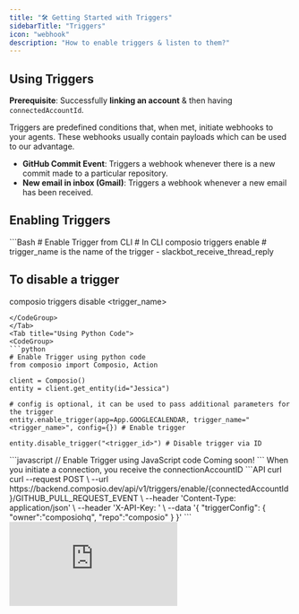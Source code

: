 ```yaml
---
title: "🛠️ Getting Started with Triggers"
sidebarTitle: "Triggers"
icon: "webhook"
description: "How to enable triggers & listen to them?"
---
```


## Using Triggers

**Prerequisite**: Successfully **linking an account** & then having `connectedAccountId`.

Triggers are predefined conditions that, when met, initiate webhooks to your agents. These webhooks usually contain payloads which can be used to our advantage.

* **GitHub Commit Event**: Triggers a webhook whenever there is a new commit made to a particular repository.
* **New email in inbox (Gmail)**: Triggers a webhook whenever a new email has been received.

## Enabling Triggers

<Tabs>
<Tab title="Using CLI">
<CodeGroup>
```Bash 
# Enable Trigger from CLI
# In CLI
composio triggers enable <trigger_name> 
# trigger_name is the name of the trigger - slackbot_receive_thread_reply

## To disable a trigger
composio triggers disable <trigger_name>
```
</CodeGroup>
</Tab>
<Tab title="Using Python Code">
<CodeGroup>
```python 
# Enable Trigger using python code
from composio import Composio, Action

client = Composio() 
entity = client.get_entity(id="Jessica")

# config is optional, it can be used to pass additional parameters for the trigger
entity.enable_trigger(app=App.GOOGLECALENDAR, trigger_name="<trigger_name>", config={}) # Enable trigger

entity.disable_trigger("<trigger_id>") # Disable trigger via ID
```
</CodeGroup>
</Tab>

<Tab title="Using JavaScript Code">
<CodeGroup>
```javascript 
// Enable Trigger using JavaScript code
Coming soon!
```
</CodeGroup>
</Tab>
<Tab title="Using API">
When you initiate a connection, you receive the connectionAccountID
<CodeGroup>
```API curl
curl --request POST \
  --url https://backend.composio.dev/api/v1/triggers/enable/{connectedAccountId}/GITHUB_PULL_REQUEST_EVENT \
  --header 'Content-Type: application/json' \
  --header 'X-API-Key: <x-api-key>' \
  --data '{
  "triggerConfig": {
    "owner":"composiohq",
    "repo":"composio"
  }
}'
```
</CodeGroup>
</Tab>
<Tab title="Using Dashboard">
<div
  style={{
    width: '100%',
    position: 'relative',
    paddingTop: '56.25%',
  }}>
  <iframe
    src="https://app.supademo.com/embed/cly4qu1q001istgvzirl1sj8y"
    frameBorder="0"
    title="Direct Action Execution"
    allow="clipboard-write"
    webkitallowfullscreen="true"
    mozallowfullscreen="true"
    allowfullscreen
    style={{
      position: 'absolute',
      top: 0,left: 0, width: '100%', height: '100%',
      border: '3px solid #5E43CE',
      borderRadius: '10px',
    }}/>
</div>
</Tab>
</Tabs>

## Listening to Triggers
<Tabs>
<Tab title="Using Python Code">
<CodeGroup>
```python 
# Create a trigger listener
listener = composio_toolset.create_trigger_listener() 

## Triggers when a new event has taken place
@listener.callback(filters={"trigger_name": "trigger_name"}) 
def callback_function(event):
    ## Your Code Here ##
    ## Parse event data and do something with it

listener.listen()
```
</CodeGroup>

</Tab>
<Tab title="Using JavaScript Code">
<CodeGroup>
```javascript 
// Create a trigger listener
import { LangchainToolSet } from "composio-core"; // or any other toolset

const toolset = new LangchainToolSet({ apiKey: process.env.COMPOSIO_API_KEY }); 
const composio_client = toolset.client

// If not using LangchainToolSet
// import {Composio} from "composio-core";  
//const composio_client = new Composio({apiKey: process.env.COMPOSIO_API_KEY});


// Subscribe to triggers and perform actions
composio_client.triggers.subscribe((data) => {
    console.log("trigger received", data);
});
```
</CodeGroup>
</Tab>
<Tab title="Using Webhook">
Coming soon!
</Tab>
</Tabs>

## Obtaining config parameters

You can find the list of triggers and the config parameters that need to be passed to each trigger to enable them with this API call.
<CodeGroup>
```python 
import requests

url = "https://backend.composio.dev/api/v1/triggers"

headers = {"X-API-Key": "<x-api-key>"}

response = requests.request("GET", url, headers=headers)

print(response.text)
```

```javascript 
const options = {method: 'GET', headers: {'X-API-Key': '<x-api-key>'}};

fetch('https://backend.composio.dev/api/v1/triggers', options)
  .then(response => response.json())
  .then(response => console.log(response))
  .catch(err => console.error(err));
```
</CodeGroup>


## Handling Triggers 

After completing the setup, the specified webhook URL will begin to receive data. 

This data includes the `connected_account_id` for account identification, `trigger_id` for trigger identification, and the `payload`, which adheres to the trigger's specified payload schema.